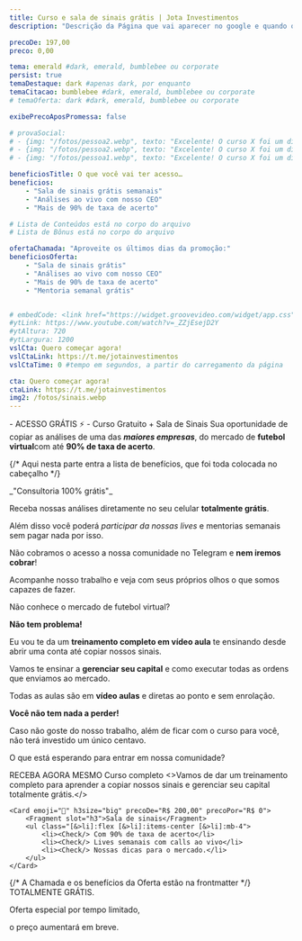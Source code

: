 ```yaml
---
title: Curso e sala de sinais grátis | Jota Investimentos
description: "Descrição da Página que vai aparecer no google e quando o link for compratilhado no whatsapp, twitter, etc. Mantenha abaixo de 160 caracteres"

precoDe: 197,00
preco: 0,00

tema: emerald #dark, emerald, bumblebee ou corporate
persist: true
temaDestaque: dark #apenas dark, por enquanto
temaCitacao: bumblebee #dark, emerald, bumblebee ou corporate
# temaOferta: dark #dark, emerald, bumblebee ou corporate

exibePrecoAposPromessa: false

# provaSocial:
# - {img: "/fotos/pessoa2.webp", texto: "Excelente! O curso X foi um divisor de águas. Em apenas T meses, eu fui de A para B", nome: "Pessoa 1" }
# - {img: "/fotos/pessoa2.webp", texto: "Excelente! O curso X foi um divisor de águas. Em apenas T meses, eu fui de A para B", nome: "Pessoa 2" }
# - {img: "/fotos/pessoa1.webp", texto: "Excelente! O curso X foi um divisor de águas. Em apenas T meses, eu fui de A para B", nome: "Pessoa 3" }

beneficiosTitle: O que você vai ter acesso…
beneficios:
    - "Sala de sinais grátis semanais"
    - "Análises ao vivo com nosso CEO"
    - "Mais de 90% de taxa de acerto"

# Lista de Conteúdos está no corpo do arquivo
# Lista de Bônus está no corpo do arquivo

ofertaChamada: "Aproveite os últimos dias da promoção:"
beneficiosOferta:
    - "Sala de sinais grátis"
    - "Análises ao vivo com nosso CEO"
    - "Mais de 90% de taxa de acerto"
    - "Mentoria semanal grátis"


# embedCode: <link href="https://widget.groovevideo.com/widget/app.css" rel="stylesheet"><groovevideo-widget id="209841" permalink="t7dvBoSkhivDJAX5fFLI"></groovevideo-widget><script src="https://widget.groovevideo.com/widget/app.js"></script>
#ytLink: https://www.youtube.com/watch?v=_ZZjEsejD2Y
#ytAltura: 720
#ytLargura: 1200
vslCta: Quero começar agora!
vslCtaLink: https://t.me/jotainvestimentos
vslCtaTime: 0 #tempo em segundos, a partir do carregamento da página

cta: Quero começar agora!
ctaLink: https://t.me/jotainvestimentos
img2: /fotos/sinais.webp
---
```



<Layout frontmatter={frontmatter} >

<Fragment slot="pre-promessa">- ACESSO GRÁTIS <span class="text-white">⚡</span> -</Fragment>
<Fragment slot="promessa"><span class="text-lg">Curso Gratuito + Sala de Sinais</Fragment>
<Fragment slot="subpromessa">Sua oportunidade de copiar as análises de uma das <Degrade grad="yellow">_**maiores empresas**_</Degrade>, do mercado de  <Degrade grad="green">**futebol virtual**</Degrade>com até <Degrade grad="blue">**90% de taxa de acerto**</Degrade>.</Fragment>

{/* Aqui nesta parte entra a lista de benefícios, que foi toda colocada no cabeçalho */}

<Fragment slot="citacao">
_"Consultoria 100% grátis"_
</Fragment>

<Fragment slot="copy-logica">

Receba nossas análises diretamente no seu celular **totalmente grátis**.

Além disso você poderá *participar da nossas lives* e mentorias semanais sem pagar nada por isso.

Não cobramos o acesso a nossa comunidade no Telegram e **nem iremos cobrar**!

Acompanhe nosso trabalho e veja com seus próprios olhos o que somos capazes de fazer.

Não conhece o mercado de futebol virtual?

**Não tem problema!**

Eu vou te da um **treinamento completo em vídeo aula** te ensinando desde abrir uma conta até copiar nossos sinais.

Vamos te ensinar a **gerenciar seu capital** e como executar todas as ordens que enviamos ao mercado.

Todas as aulas são em **vídeo aulas** e diretas ao ponto e sem enrolação.

**Você não tem nada a perder!**

Caso não goste do nosso trabalho, além de ficar com o curso para você, não terá investido um único centavo.

O que está esperando para entrar em nossa comunidade?
</Fragment>


<Fragment slot="bonusTitulo">RECEBA AGORA MESMO</Fragment>
<Fragment slot="bonus">
    <Card emoji="👩🏾‍💻" h3size="big" precoDe="R$ 97,00" precoPor="R$ 0">
        <Fragment slot="h3">Curso completo</Fragment>
        <>Vamos de dar um treinamento completo para aprender a copiar nossos sinais e gerenciar seu capital totalmente grátis.</>
    </Card>

    <Card emoji="📩" h3size="big" precoDe="R$ 200,00" precoPor="R$ 0">
        <Fragment slot="h3">Sala de sinais</Fragment>
        <ul class="[&>li]:flex [&>li]:items-center [&>li]:mb-4">
            <li><Check/> Com 90% de taxa de acerto</li>
            <li><Check/> Lives semanais com calls ao vivo</li>
            <li><Check/> Nossas dicas para o mercado.</li>
        </ul>
    </Card>

</Fragment>


{/* A Chamada e os benefícios da Oferta estão na frontmatter */}
<Fragment slot="textoAposCta">
TOTALMENTE GRÁTIS.

Oferta especial por tempo limitado, 

o preço aumentará em breve.
</Fragment>






</Layout>